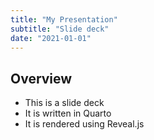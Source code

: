 ```yaml
---
title: "My Presentation"
subtitle: "Slide deck"
date: "2021-01-01"
---
```


## Overview

- This is a slide deck
- It is written in Quarto
- It is rendered using Reveal.js
